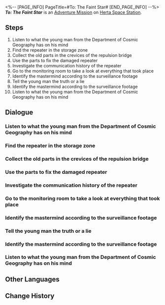 <%-- [PAGE_INFO]
PageTitle=#To: The Faint Star#
[END_PAGE_INFO] --%>
{{Stub|Dialogue.}}
{{Mission Infobox
|id            = 2000110
|title         = 
|image         = <!--Mission To: The Faint Star.png-->
|type          = Adventure
|event_name    = 
|chapter       = 
|requirements  = 
* [[Adventure Mission]] ''[[Road to Revival]]'' completed
* [[Trailblaze Mission]] ''[[Long Wait for the Blade's Edge]]'' completed
* Reach [[Trailblaze Level]] 12
|summary       = Rocky from the Department of Cosmic Geography lost communication with his crush, Lesley. You discovered that the intentional disconnection was caused by Rocky's master, Bernard, who did so to conceal a harsh truth &mdash; they had been separated across different times and spaces.<br />With your assistance, Rocky made the most crucial decision in his life.
|characters    = Bernard; Cosmic Airwave Repeater; Lesley; Monitor Control Panel; Rocky; Trailblazer
|startLocation = [[Herta Space Station]] - [[Master Control Zone]]
|world         = Herta Space Station
|area          = Master Control Zone
|prev          = Road to Revival
|next          = To: The Faint Star
|exp           = 
|credits       = 
|stellarJade   = 
|other         = 
}}
'''''To: The Faint Star''''' is an [[Adventure Mission]] on [[Herta Space Station]].

==Steps==
# Listen to what the young man from the Department of Cosmic Geography has on his mind
# Find the repeater in the storage zone
# Collect the old parts in the crevices of the repulsion bridge
# Use the parts to fix the damaged repeater
# Investigate the communication history of the repeater
# Go to the monitoring room to take a look at everything that took place
# Identify the mastermind according to the surveillance footage
# Tell the young man the truth or a lie
# Identify the mastermind according to the surveillance footage
# Listen to what the young man from the Department of Cosmic Geography has on his mind

<!--
==Gameplay Notes==

--><!--
==Trial Character==

-->
==Dialogue==
{{Stub Dialogue}}
===Listen to what the young man from the Department of Cosmic Geography has on his mind===
{{Mission Description|type=adventure|location=<!--to be added-->|A young researcher named Rocky from the Department of Cosmic Geography seems to have a lot on his mind lately. As it turns out, he's been keeping in contact with his crush. However, this time, the expected letter of reply from his crush never came.<br />The two never run out of things to talk about, and seeing that he had just confessed his love, he is urgently asking for you to investigate why their communications have abruptly ended.}}
{{Dialogue Start}}
:{{tx}}
{{Dialogue End}}

===Find the repeater in the storage zone===
{{Mission Description|type=adventure|location=Storage Zone|update|The station has been sending and receiving cosmic signals through an airwave repeater located in the lost territory guarded by monsters. It's been recently known as the signature cabin of the Disposal Site. With communications cut off, the most important task is naturally to ensure that the repeater is functional.}}
{{Dialogue Start}}
:{{tx}}
{{Dialogue End}}

===Collect the old parts in the crevices of the repulsion bridge===
{{Dialogue Start}}
:{{tx}}
{{Dialogue End}}

===Use the parts to fix the damaged repeater===
{{Mission Description|type=adventure|location=Storage Zone|update|Now that you have the parts, it is only a matter of time before the repeater is fixed. You carefully read through the heartfelt communication records only to unexpectedly find an accident hidden in the shadows...}}
{{Dialogue Start}}
:{{tx}}
{{Dialogue End}}

===Investigate the communication history of the repeater===
{{Dialogue Start}}
:{{tx}}
{{Dialogue End}}

===Go to the monitoring room to take a look at everything that took place===
{{Mission Description|type=adventure|location=Base Zone|update|Go to the Monitoring Room and pull up videos of the hand behind it all. You will go and question his motives once a target is confirmed.}}
{{Dialogue Start}}
:{{tx}}
{{Dialogue End}}

===Identify the mastermind according to the surveillance footage===
{{Dialogue Start}}
:{{tx}}
{{Dialogue End}}

===Tell the young man the truth or a lie===
{{Mission Description|type=adventure|location=Master Control Zone|update|So everything Bernard did was to cover up the brutal truth: That gravitational effects have caused a change in the spacetime curvature near the planet the research team was on. The two lovers are now separated into two different space-time coordinates.<br />To him, she has become a ghost that wanders in the future. And to her, he has long grown old and perished. He may have to wait an entire lifetime for them to speak to one another just once.<br />In the end, it is your choice whether to tell him the truth or not.}}
{{Dialogue Start}}
:{{tx}}
{{Dialogue End}}

===Identify the mastermind according to the surveillance footage===
{{Mission Description|type=adventure|location=Master Control Zone|update|Go to the Monitoring Room and pull up videos of the hand behind it all. You will go and question his motives once a target is confirmed.}}
{{Dialogue Start}}
:{{tx}}
{{Dialogue End}}

===Listen to what the young man from the Department of Cosmic Geography has on his mind===
{{Mission Description|type=adventure|location=<!--to be added-->|update|A young researcher named Rocky from the Department of Cosmic Geography seems to have a lot on his mind lately. As it turns out, he's been keeping in contact with his crush. However, this time, the expected letter of reply from his crush never came.<br />The two never run out of things to talk about, and seeing that he had just confessed his love, he is urgently asking for you to investigate why their communications have abruptly ended.}}
{{Dialogue Start}}
:{{tx}}
{{Dialogue End}}

==Other Languages==
{{Other Languages
|en   = To: The Faint Star
|zhs  = 致：黯淡星
|zht  = 致：黯淡星
|ja   = ダークスターへ
|ko   = 희미한 별에게
|es   = Para la estrella sombría
|fr   = Destination&nbsp;: l'étoile blafarde
|ru   = Письмо тусклой звезде
|th   = ถึง: ดวงดาวที่มืดสลัว
|vi   = Đến: Ngôi Sao Ảm Đạm
|de   = An: Den vagen Stern
|id   = Kepada: Bintang Redup
|pt   = Destino: a Estrela Vacilante
}}

==Change History==
{{Change History|1.0}}
